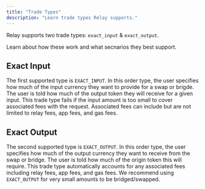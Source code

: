 ```yaml
---
title: "Trade Types"
description: "Learn trade types Relay supports."
---
```


Relay supports two trade types: `exact_input` & `exact_output`.

Learn about how these work and what secnarios they best support.

## Exact Input

The first supported type is `EXACT_INPUT`. In this order type, the user specifies how much of the input currency they want to provide for a swap or brigde. 
The user is told how much of the output token they will receive for a given input.
This trade type fails if the input amount is too small to cover associated fees with the request. Associated fees can include but are not limited to 
relay fees, app fees, and gas fees.

## Exact Output

The second supported type is `EXACT_OUTPUT`. In this order type, the user specifies how much of the output currency they want to receive from the swap or bridge. 
The user is told how much of the origin token this will require.
This trade type automatically accounts for any associated fees including relay fees, app fees, and gas fees.
We recommend using `EXACT_OUTPUT` for very small amounts to be bridged/swapped.